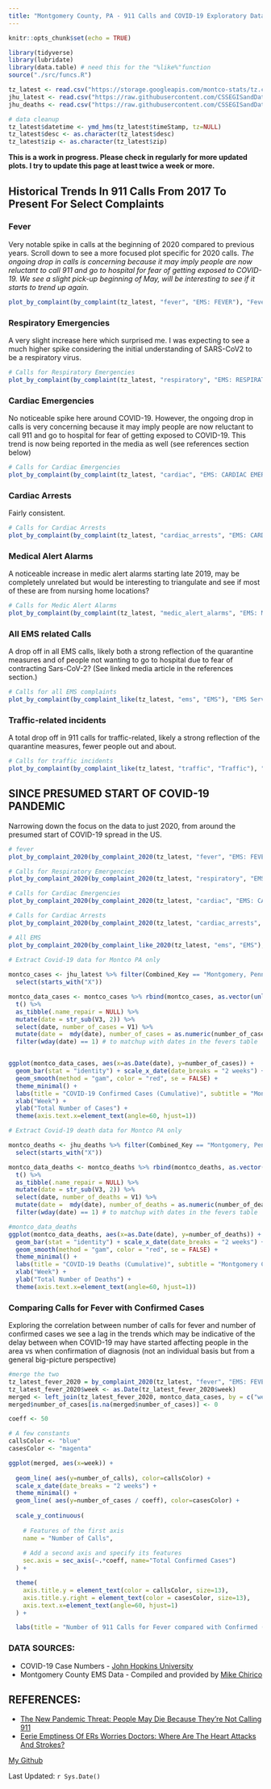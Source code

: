 ```yaml
---
title: "Montgomery County, PA - 911 Calls and COVID-19 Exploratory Data Analysis"
---
```


```r
knitr::opts_chunk$set(echo = TRUE)
```


```r
library(tidyverse)
library(lubridate)
library(data.table) # need this for the "%like%"function
source("./src/funcs.R")
```

```r
tz_latest <- read.csv("https://storage.googleapis.com/montco-stats/tz.csv")
jhu_latest <- read.csv("https://raw.githubusercontent.com/CSSEGISandData/COVID-19/master/csse_covid_19_data/csse_covid_19_time_series/time_series_covid19_confirmed_US.csv")
jhu_deaths <- read.csv("https://raw.githubusercontent.com/CSSEGISandData/COVID-19/master/csse_covid_19_data/csse_covid_19_time_series/time_series_covid19_deaths_US.csv")
```


```r
# data cleanup
tz_latest$datetime <- ymd_hms(tz_latest$timeStamp, tz=NULL)
tz_latest$desc <- as.character(tz_latest$desc)
tz_latest$zip <- as.character(tz_latest$zip)

```
**This is a work in progress. Please check in regularly for more updated plots. I try to update this page at least twice a week or more.**

## Historical Trends In 911 Calls From 2017 To Present For Select Complaints

### Fever
Very notable spike in calls at the beginning of 2020 compared to previous years.  Scroll down to see a more focused plot specific for 2020 calls.
*The ongoing drop in calls is concerning because it may imply people are now reluctant to call 911 and go to hospital for fear of getting exposed to COVID-19. We see a slight pick-up beginning of May, will be interesting to see if it starts to trend up again.*


```r

plot_by_complaint(by_complaint(tz_latest, "fever", "EMS: FEVER"), "Fever")

```

### Respiratory Emergencies
A very slight increase here which surprised me. I was expecting to see a much higher spike considering the initial understanding of SARS-CoV2 to be a respiratory virus.  

```r
# Calls for Respiratory Emergencies
plot_by_complaint(by_complaint(tz_latest, "respiratory", "EMS: RESPIRATORY EMERGENCY"), "Respiratory Emergencies")

```

### Cardiac Emergencies
No noticeable spike here around COVID-19. However, the ongoing drop in calls is very concerning because it may imply people are now reluctant to call 911 and go to hospital for fear of getting exposed to COVID-19.  This trend is now being reported in the media as well (see references section below)


```r
# Calls for Cardiac Emergencies
plot_by_complaint(by_complaint(tz_latest, "cardiac", "EMS: CARDIAC EMERGENCY"), "Cardiac Emergencies")

```

### Cardiac Arrests
Fairly consistent. 

```r
# Calls for Cardiac Arrests
plot_by_complaint(by_complaint(tz_latest, "cardiac_arrests", "EMS: CARDIAC ARREST"), "Cardiac Arrests")

```

### Medical Alert Alarms
A noticeable increase in medic alert alarms starting late 2019, may be completely unrelated but would be interesting to triangulate and see if most of these are from nursing home locations?

```r
# Calls for Medic Alert Alarms
plot_by_complaint(by_complaint(tz_latest, "medic_alert_alarms", "EMS: MEDICAL ALERT ALARM"), "Medical Alert Alarms")

```

### All EMS related Calls
A drop off in all EMS calls, likely both a strong reflection of the quarantine measures and of people not wanting to go to hospital due to fear of contracting Sars-CoV-2? (See linked media article in the references section.)

```r
# Calls for all EMS complaints
plot_by_complaint(by_complaint_like(tz_latest, "ems", "EMS"), "EMS Services (all)")
```


### Traffic-related incidents
A total drop off in 911 calls for traffic-related, likely a strong reflection of the quarantine measures, fewer people out and about.

```r
# Calls for traffic incidents
plot_by_complaint(by_complaint_like(tz_latest, "traffic", "Traffic"), "Traffic-Related Incidents")

```


## SINCE PRESUMED START OF COVID-19 PANDEMIC
Narrowing down the focus on the data to just 2020, from around the presumed start of COVID-19 spread in the US.


```r

# fever
plot_by_complaint_2020(by_complaint_2020(tz_latest, "fever", "EMS: FEVER"), "Fever")

# Calls for Respiratory Emergencies
plot_by_complaint_2020(by_complaint_2020(tz_latest, "respiratory", "EMS: RESPIRATORY EMERGENCY"), "Respiratory Emergencies")

# Calls for Cardiac Emergencies
plot_by_complaint_2020(by_complaint_2020(tz_latest, "cardiac", "EMS: CARDIAC EMERGENCY"), "Cardiac Emergencies")

# Calls for Cardiac Arrests
plot_by_complaint_2020(by_complaint_2020(tz_latest, "cardiac_arrests", "EMS: CARDIAC ARREST"), "Cardiac Arrests")

# All EMS
plot_by_complaint_2020(by_complaint_like_2020(tz_latest, "ems", "EMS"), "All EMS")

```

```r
# Extract Covid-19 data for Montco PA only
  
montco_cases <- jhu_latest %>% filter(Combined_Key == "Montgomery, Pennsylvania, US") %>%
  select(starts_with("X")) 

montco_data_cases <- montco_cases %>% rbind(montco_cases, as.vector(unlist(str_split(colnames(montco_cases), " ")))) %>%
  t() %>%
  as_tibble(.name_repair = NULL) %>%
  mutate(date = str_sub(V3, 2)) %>%
  select(date, number_of_cases = V1) %>%
  mutate(date =  mdy(date), number_of_cases = as.numeric(number_of_cases)) %>%
  filter(wday(date) == 1) # to matchup with dates in the fevers table


ggplot(montco_data_cases, aes(x=as.Date(date), y=number_of_cases)) +
  geom_bar(stat = "identity") + scale_x_date(date_breaks = "2 weeks") + 
  geom_smooth(method = "gam", color = "red", se = FALSE) +
  theme_minimal() +
  labs(title = "COVID-19 Confirmed Cases (Cumulative)", subtitle = "Montgomery County, PA (tuesdays") +
  xlab("Week") +
  ylab("Total Number of Cases") +
  theme(axis.text.x=element_text(angle=60, hjust=1))
```

```r
# Extract Covid-19 death data for Montco PA only

montco_deaths <- jhu_deaths %>% filter(Combined_Key == "Montgomery, Pennsylvania, US") %>%
  select(starts_with("X"))

montco_data_deaths <- montco_deaths %>% rbind(montco_deaths, as.vector(unlist(str_split(colnames(montco_deaths), " ")))) %>%
  t() %>%
  as_tibble(.name_repair = NULL) %>%
  mutate(date = str_sub(V3, 2)) %>%
  select(date, number_of_deaths = V1) %>%
  mutate(date =  mdy(date), number_of_deaths = as.numeric(number_of_deaths)) %>%
  filter(wday(date) == 1) # to matchup with dates in the fevers table

#montco_data_deaths
ggplot(montco_data_deaths, aes(x=as.Date(date), y=number_of_deaths)) +
  geom_bar(stat = "identity") + scale_x_date(date_breaks = "2 weeks") + 
  geom_smooth(method = "gam", color = "red", se = FALSE) +
  theme_minimal() +
  labs(title = "COVID-19 Deaths (Cumulative)", subtitle = "Montgomery County, PA (Tuesdays") +
  xlab("Week") +
  ylab("Total Number of Deaths") +
  theme(axis.text.x=element_text(angle=60, hjust=1))
```


### Comparing Calls for Fever with Confirmed Cases 
Exploring the correlation between number of calls for fever and number of confirmed cases we see a lag in the trends which may be indicative of the delay between when COVID-19 may have started affecting people in the area vs when confirmation of diagnosis (not an individual basis but from a general big-picture perspective)
```r
#merge the two
tz_latest_fever_2020 = by_complaint_2020(tz_latest, "fever", "EMS: FEVER")
tz_latest_fever_2020$week <- as.Date(tz_latest_fever_2020$week)
merged <- left_join(tz_latest_fever_2020, montco_data_cases, by = c("week" = "date"))
merged$number_of_cases[is.na(merged$number_of_cases)] <- 0

```

```r
coeff <- 50

# A few constants
callsColor <- "blue"
casesColor <- "magenta"

ggplot(merged, aes(x=week)) +
  
  geom_line( aes(y=number_of_calls), color=callsColor) +
  scale_x_date(date_breaks = "2 weeks") +
  theme_minimal() +
  geom_line( aes(y=number_of_cases / coeff), color=casesColor) +
  
  scale_y_continuous(
    
    # Features of the first axis
    name = "Number of Calls",
    
    # Add a second axis and specify its features
    sec.axis = sec_axis(~.*coeff, name="Total Confirmed Cases")
  ) + 

  theme(
    axis.title.y = element_text(color = callsColor, size=13),
    axis.title.y.right = element_text(color = casesColor, size=13),
    axis.text.x=element_text(angle=60, hjust=1)
  ) +

  labs(title = "Number of 911 Calls for Fever compared with Confirmed (cumulative) Cases", subtitle = "Montgomery County, PA")
```

### DATA SOURCES:
* COVID-19 Case Numbers - <a href="https://coronavirus.jhu.edu/map.html">John Hopkins University</a>
* Montgomery County EMS Data - Compiled and provided by <a href=https://www.kaggle.com/mchirico/montcoalert>  Mike Chirico</a> 

## REFERENCES:
* <a href="https://www.acc.org/latest-in-cardiology/articles/2020/04/22/13/36/the-new-pandemic-threat-people-may-die-because-theyre-not-calling-911-coronavirus-disease-2019-covid-19">The New Pandemic Threat: People May Die Because They’re Not Calling 911</a>
* <a href="https://www.npr.org/sections/health-shots/2020/05/06/850454989/eerie-emptiness-of-ers-worries-doctors-where-are-the-heart-attacks-and-strokes">Eerie Emptiness Of ERs Worries Doctors: Where Are The Heart Attacks And Strokes?</a>

<a href="https://github.com/marymlucas">My Github</a> 

Last Updated: `r Sys.Date()`

